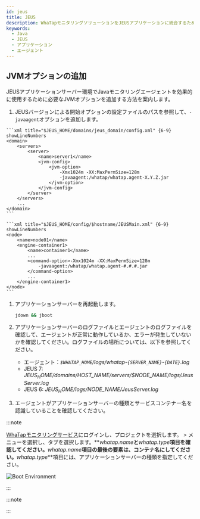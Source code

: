 ```yaml
---
id: jeus
title: JEUS
description: WhaTapモニタリングソリューションをJEUSアプリケーションに統合するためのJVM(Java Virtual Machine) オプションの追加方法についての詳細な案内を提供します。本文書は、Javaエージェントのインストール後、JEUSアプリケーションの性能および可用性をモニタリングするために必要なJVM設定を適用する手順を説明します。エージェントをインストールする際に必要なJVMオプションの構成とJEUSとの統合に最適な設定方法、ヒープヒストグラムの照会方法が含まれています。
keywords:
  - Java
  - JEUS
  - アプリケーション
  - エージェント
---
```


## JVMオプションの追加

JEUSアプリケーションサーバー環境でJavaモニタリングエージェントを効果的に使用するために必要なJVMオプションを追加する方法を案内します。

1. JEUSバージョンによる開始オプションの設定ファイルのパスを参照して、`-javaagent`オプションを追加します。

<Tabs>
<TabItem value='jeus7' label='JEUS 7' default>

````
```xml title="$JEUS_HOME/domains/jeus_domain/config.xml" {6-9} showLineNumbers
<domain>
    <servers>
        <server>
            <name>server1</name>
            <jvm-config>
                <jvm-option>
                    -Xmx1024m -XX:MaxPermSize=128m
                    -javaagent:/whatap/whatap.agent-X.Y.Z.jar
                </jvm-option>
            </jvm-config>
        </server>
    </servers>
    ...
</domain>
```
````

</TabItem>
<TabItem value='jeus6' label='JEUS 6'>

````
```xml title="$JEUS_HOME/config/$hostname/JEUSMain.xml" {6-9} showLineNumbers
<node>
    <name>node01</name>
    <engine-container1>
        <name>container1</name>
        ...
        <command-option>-Xmx1024m -XX:MaxPermSize=128m
            -javaagent:/whatap/whatap.agent-#.#.#.jar
        </command-option>
        ...
    </engine-container1>
</node>
```
````

</TabItem>
</Tabs>

1. アプリケーションサーバーを再起動します。

   ```bash
   jdown && jboot
   ```

2. アプリケーションサーバーのログファイルとエージェントのログファイルを確認して、エージェントが正常に動作しているか、エラーが発生していないかを確認してください。ログファイルの場所については、以下を参照してください。

   - エージェント：_`$WHATAP_HOME`/logs/whatap-`{SERVER_NAME}`-`{DATE}`.log_
   - JEUS 7: _$JEUS_HOME/domains/$HOST_NAME/servers/$NODE_NAME/logs/JeusServer.log_
   - JEUS 6: _$JEUS_HOME/logs/$NODE_NAME/JeusServer.log_

3. エージェントがアプリケーションサーバーの種類とサービスコンテナー名を認識していることを確認してください。

:::note

[WhaTapモニタリングサービス](https://service.whatap.io/)にログインし、プロジェクトを選択します。<Cmdname sid="TTL00901" className="uitext" /> > <Cmdname sid="instance_performance_analysis" className="uitext" />メニューを選択し、<Cmdname sid="runtime_boot_env" className="uitext" />タブを選択します。**_whatap.name_**と**_whatap.type_**項目を確認してください。**_whatap.name_**項目の最後の要素は、コンテナ名にしてください。**_whatap.type_**項目には、アプリケーションサーバーの種類を指定してください。

![Boot Environment](https://img.whatap.io/media/agent_java/install/380.png)

:::

:::note


<Java17 />

:::


<Setheapmemory />


<Nextstep />
